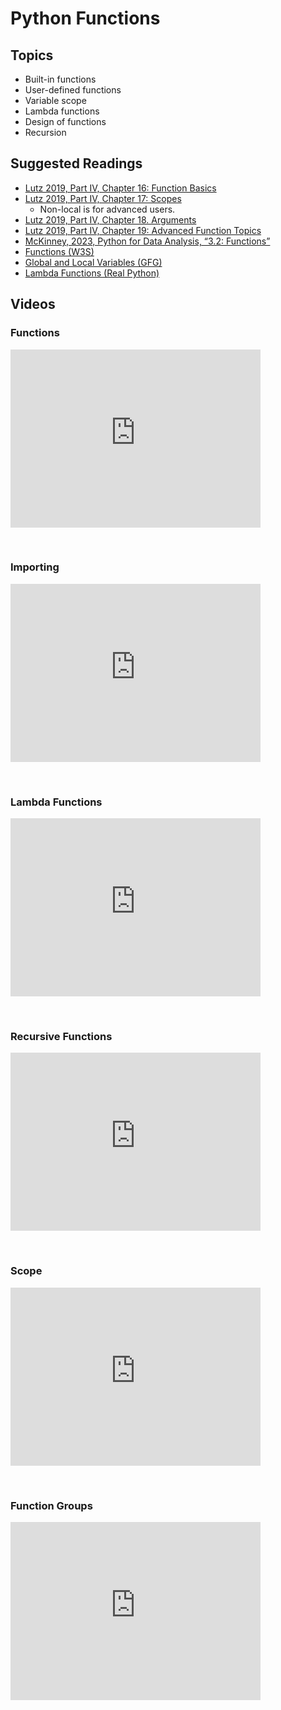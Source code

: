 # Python Functions

## Topics

-   Built-in functions
-   User-defined functions
-   Variable scope
-   Lambda functions
-   Design of functions
-   Recursion

## Suggested Readings

-   [Lutz 2019, Part IV, Chapter 16: Function Basics](https://learning.oreilly.com/library/view/learning-python-5th/9781449355722/ch16.html)
-   [Lutz 2019, Part IV, Chapter 17: Scopes](https://learning.oreilly.com/library/view/learning-python-5th/9781449355722/ch17.html)
    -   Non-local is for advanced users.
-   [Lutz 2019, Part IV, Chapter 18. Arguments](https://learning.oreilly.com/library/view/learning-python-5th/9781449355722/ch18.html)
-   [Lutz 2019, Part IV, Chapter 19: Advanced Function Topics](https://learning.oreilly.com/library/view/learning-python-5th/9781449355722/ch19.html)
-   [McKinney, 2023, Python for Data Analysis, "3.2: Functions"](https://wesmckinney.com/book/python-builtin#functions)
-   [Functions (W3S)](https://www.w3schools.com/python/python_functions.asp)
-   [Global and Local Variables (GFG)](https://www.geeksforgeeks.org/global-local-variables-python/?ref=lbp)
-   [Lambda Functions (Real Python)](https://realpython.com/python-lambda/)

## Videos

### Functions

<iframe id="kmsembed-1_yqoiwt14" width="400" height="285" src="https://343772-1.kaf.kaltura.com/embed/secure/iframe/entryId/1_yqoiwt14/uiConfId/50243942/pbc/353035032/st/0" class="kmsembed" allowfullscreen webkitallowfullscreen mozAllowFullScreen allow="autoplay *; fullscreen *; encrypted-media *" referrerPolicy="no-referrer-when-downgrade" sandbox="allow-downloads allow-forms allow-same-origin allow-scripts allow-top-navigation allow-pointer-lock allow-popups allow-modals allow-orientation-lock allow-popups-to-escape-sandbox allow-presentation allow-top-navigation-by-user-activation" frameborder="0" title="DS 5100 M04 Functions"></iframe><br />

### Importing

<iframe id="kmsembed-1_05ulc7hn" width="400" height="285" src="https://343772-1.kaf.kaltura.com/embed/secure/iframe/entryId/1_05ulc7hn/uiConfId/50243942/pbc/353035032/st/0" class="kmsembed" allowfullscreen webkitallowfullscreen mozAllowFullScreen allow="autoplay *; fullscreen *; encrypted-media *" referrerPolicy="no-referrer-when-downgrade" sandbox="allow-downloads allow-forms allow-same-origin allow-scripts allow-top-navigation allow-pointer-lock allow-popups allow-modals allow-orientation-lock allow-popups-to-escape-sandbox allow-presentation allow-top-navigation-by-user-activation" frameborder="0" title="DS 5100 M04 Importing"></iframe><br />

### Lambda Functions

<iframe id="kmsembed-1_f9sthjyt" width="400" height="285" src="https://343772-1.kaf.kaltura.com/embed/secure/iframe/entryId/1_f9sthjyt/uiConfId/50243942/pbc/353035032/st/0" class="kmsembed" allowfullscreen webkitallowfullscreen mozAllowFullScreen allow="autoplay *; fullscreen *; encrypted-media *" referrerPolicy="no-referrer-when-downgrade" sandbox="allow-downloads allow-forms allow-same-origin allow-scripts allow-top-navigation allow-pointer-lock allow-popups allow-modals allow-orientation-lock allow-popups-to-escape-sandbox allow-presentation allow-top-navigation-by-user-activation" frameborder="0" title="DS 5100 M04 Lambda Functions"></iframe><br />

### Recursive Functions

<iframe id="kmsembed-1_14dx1la3" width="400" height="285" src="https://343772-1.kaf.kaltura.com/embed/secure/iframe/entryId/1_14dx1la3/uiConfId/50243942/pbc/353035032/st/0" class="kmsembed" allowfullscreen webkitallowfullscreen mozAllowFullScreen allow="autoplay *; fullscreen *; encrypted-media *" referrerPolicy="no-referrer-when-downgrade" sandbox="allow-downloads allow-forms allow-same-origin allow-scripts allow-top-navigation allow-pointer-lock allow-popups allow-modals allow-orientation-lock allow-popups-to-escape-sandbox allow-presentation allow-top-navigation-by-user-activation" frameborder="0" title="DS 5100 M04 Recursive Functions"></iframe><br />

### Scope

<iframe id="kmsembed-1_blxty7z5" width="400" height="285" src="https://343772-1.kaf.kaltura.com/embed/secure/iframe/entryId/1_blxty7z5/uiConfId/50243942/pbc/353035032/st/0" class="kmsembed" allowfullscreen webkitallowfullscreen mozAllowFullScreen allow="autoplay *; fullscreen *; encrypted-media *" referrerPolicy="no-referrer-when-downgrade" sandbox="allow-downloads allow-forms allow-same-origin allow-scripts allow-top-navigation allow-pointer-lock allow-popups allow-modals allow-orientation-lock allow-popups-to-escape-sandbox allow-presentation allow-top-navigation-by-user-activation" frameborder="0" title="DS 5100 M04 Scope"></iframe><br />

### Function Groups

<iframe id="kmsembed-1_5wvdqnia" width="400" height="285" src="https://343772-1.kaf.kaltura.com/embed/secure/iframe/entryId/1_5wvdqnia/uiConfId/50243942/pbc/353035032/st/0" class="kmsembed" allowfullscreen webkitallowfullscreen mozAllowFullScreen allow="autoplay *; fullscreen *; encrypted-media *" referrerPolicy="no-referrer-when-downgrade" sandbox="allow-downloads allow-forms allow-same-origin allow-scripts allow-top-navigation allow-pointer-lock allow-popups allow-modals allow-orientation-lock allow-popups-to-escape-sandbox allow-presentation allow-top-navigation-by-user-activation" frameborder="0" title="DS 5100 M04 Function Groups"></iframe><br />

